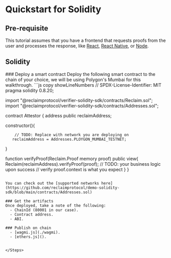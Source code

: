 
# Quickstart for Solidity
## Pre-requisite
This tutorial assumes that you have a frontend that requests proofs from the user and processes the response, like [React](/react), [React Native](/react-native), or [Node](/node).

## Solidity 
<Steps>
### Deploy a smart contract
Deploy the following smart contract to the chain of your choice, we will be using Polygon's Mumbai for this walkthrough.
```js copy showLineNumbers
// SPDX-License-Identifier: MIT
pragma solidity 0.8.20;
 
 
import "@reclaimprotocol/verifier-solidity-sdk/contracts/Reclaim.sol";
import "@reclaimprotocol/verifier-solidity-sdk/contracts/Addresses.sol";
 
 
contract Attestor {
   address public reclaimAddress;
 
 
   constructor(){
        
        // TODO: Replace with network you are deploying on
       reclaimAddress = Addresses.PLOYGON_MUMBAI_TESTNET; 
 
   }
 
 
   function verifyProof(Reclaim.Proof memory proof) public view{
       Reclaim(reclaimAddress).verifyProof(proof);
       // TODO: your business logic upon success
       // verify proof.context is what you expect
   }
}
```

You can check out the [supported networks here](https://github.com/reclaimprotocol/demo-solidity-sdk/blob/main/contracts/Addresses.sol)

### Get the artifacts
Once deployed, take a note of the following:
  - ChainId (80001 in our case).
  - Contract address.
  - ABI.

### Publish on chain
  - [wagmi.js](./wagmi).
  - [ethers.js]().


</Steps>
